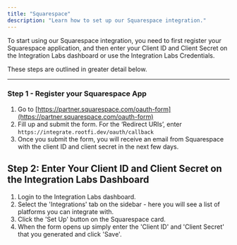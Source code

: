 ```yaml
---
title: "Squarespace"
description: "Learn how to set up our Squarespace integration."
---
```


To start using our Squarespace integration, you need to first register your Squarespace application, and then enter your Client ID and Client Secret on the Integration Labs dashboard or use the Integration Labs Credentials.

These steps are outlined in greater detail below.

---

### Step 1 - Register your Squarespace App

1. Go to [https://partner.squarespace.com/oauth-form](https://partner.squarespace.com/oauth-form)
2. Fill up and submit the form. For the ‘Redirect URIs’, enter `https://integrate.rootfi.dev/oauth/callback`
3. Once you submit the form, you will receive an email from Squarespace with the client ID and client secret in the next few days.

## Step 2: Enter Your Client ID and Client Secret on the Integration Labs Dashboard

1. Login to the Integration Labs dashboard.
2. Select the 'Integrations' tab on the sidebar - here you will see a list of platforms you can integrate with.
3. Click the 'Set Up' button on the Squarespace card.
4. When the form opens up simply enter the 'Client ID' and 'Client Secret' that you generated and click 'Save'.
